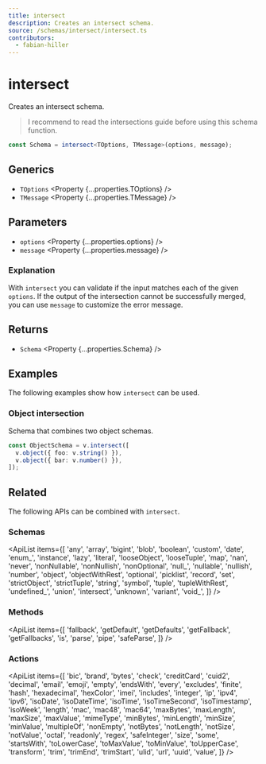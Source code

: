 ```yaml
---
title: intersect
description: Creates an intersect schema.
source: /schemas/intersect/intersect.ts
contributors:
  - fabian-hiller
---
```



# intersect

Creates an intersect schema.

> I recommend to read the <Link href="/guides/intersections/">intersections guide</Link> before using this schema function.

```ts
const Schema = intersect<TOptions, TMessage>(options, message);
```

## Generics

- `TOptions` <Property {...properties.TOptions} />
- `TMessage` <Property {...properties.TMessage} />

## Parameters

- `options` <Property {...properties.options} />
- `message` <Property {...properties.message} />

### Explanation

With `intersect` you can validate if the input matches each of the given `options`. If the output of the intersection cannot be successfully merged, you can use `message` to customize the error message.

## Returns

- `Schema` <Property {...properties.Schema} />

## Examples

The following examples show how `intersect` can be used.

### Object intersection

Schema that combines two object schemas.

```ts
const ObjectSchema = v.intersect([
  v.object({ foo: v.string() }),
  v.object({ bar: v.number() }),
]);
```

## Related

The following APIs can be combined with `intersect`.

### Schemas

<ApiList
  items={[
    'any',
    'array',
    'bigint',
    'blob',
    'boolean',
    'custom',
    'date',
    'enum_',
    'instance',
    'lazy',
    'literal',
    'looseObject',
    'looseTuple',
    'map',
    'nan',
    'never',
    'nonNullable',
    'nonNullish',
    'nonOptional',
    'null_',
    'nullable',
    'nullish',
    'number',
    'object',
    'objectWithRest',
    'optional',
    'picklist',
    'record',
    'set',
    'strictObject',
    'strictTuple',
    'string',
    'symbol',
    'tuple',
    'tupleWithRest',
    'undefined_',
    'union',
    'intersect',
    'unknown',
    'variant',
    'void_',
  ]}
/>

### Methods

<ApiList
  items={[
    'fallback',
    'getDefault',
    'getDefaults',
    'getFallback',
    'getFallbacks',
    'is',
    'parse',
    'pipe',
    'safeParse',
  ]}
/>

### Actions

<ApiList
  items={[
    'bic',
    'brand',
    'bytes',
    'check',
    'creditCard',
    'cuid2',
    'decimal',
    'email',
    'emoji',
    'empty',
    'endsWith',
    'every',
    'excludes',
    'finite',
    'hash',
    'hexadecimal',
    'hexColor',
    'imei',
    'includes',
    'integer',
    'ip',
    'ipv4',
    'ipv6',
    'isoDate',
    'isoDateTime',
    'isoTime',
    'isoTimeSecond',
    'isoTimestamp',
    'isoWeek',
    'length',
    'mac',
    'mac48',
    'mac64',
    'maxBytes',
    'maxLength',
    'maxSize',
    'maxValue',
    'mimeType',
    'minBytes',
    'minLength',
    'minSize',
    'minValue',
    'multipleOf',
    'nonEmpty',
    'notBytes',
    'notLength',
    'notSize',
    'notValue',
    'octal',
    'readonly',
    'regex',
    'safeInteger',
    'size',
    'some',
    'startsWith',
    'toLowerCase',
    'toMaxValue',
    'toMinValue',
    'toUpperCase',
    'transform',
    'trim',
    'trimEnd',
    'trimStart',
    'ulid',
    'url',
    'uuid',
    'value',
  ]}
/>
